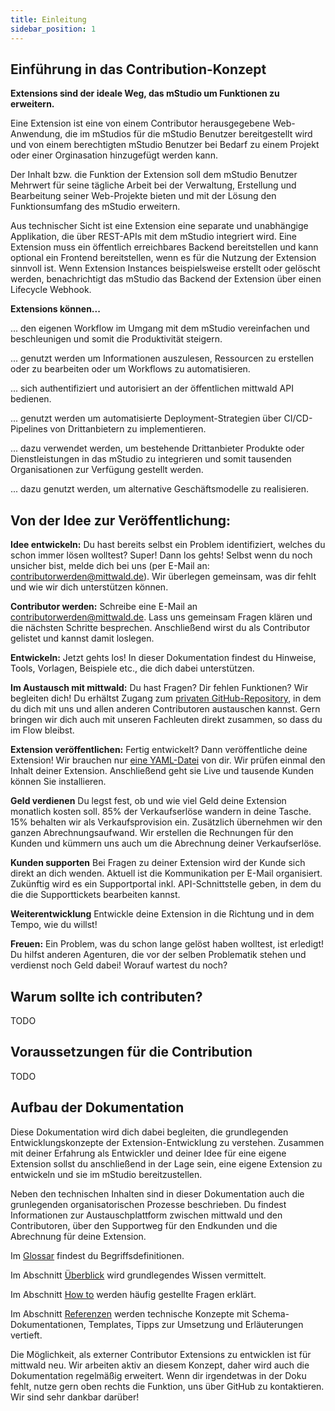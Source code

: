 ```yaml
---
title: Einleitung
sidebar_position: 1
---
```


## Einführung in das Contribution-Konzept

**Extensions sind der ideale Weg, das mStudio um Funktionen zu erweitern.**

Eine Extension ist eine von einem Contributor herausgegebene Web-Anwendung, die im mStudios für die mStudio Benutzer bereitgestellt wird und von einem berechtigten mStudio Benutzer bei Bedarf zu einem Projekt oder einer Orginasation hinzugefügt werden kann.

Der Inhalt bzw. die Funktion der Extension soll dem mStudio Benutzer Mehrwert für seine tägliche Arbeit bei der Verwaltung, Erstellung und Bearbeitung seiner Web-Projekte bieten und mit der Lösung den Funktionsumfang des mStudio erweitern.

Aus technischer Sicht ist eine Extension eine separate und unabhängige Applikation, die über REST-APIs mit dem mStudio integriert wird.
Eine Extension muss ein öffentlich erreichbares Backend bereitstellen und kann optional ein Frontend bereitstellen, wenn es für die Nutzung der Extension sinnvoll ist.
Wenn Extension Instances beispielsweise erstellt oder gelöscht werden, benachrichtigt das mStudio das Backend der Extension über einen Lifecycle Webhook.

**Extensions können...**

... den eigenen Workflow im Umgang mit dem mStudio vereinfachen und beschleunigen und somit die Produktivität steigern.

... genutzt werden um Informationen auszulesen, Ressourcen zu erstellen oder zu bearbeiten oder um Workflows zu automatisieren.

... sich authentifiziert und autorisiert an der öffentlichen mittwald API bedienen.

... genutzt werden um automatisierte Deployment-Strategien über CI/CD-Pipelines von Drittanbietern zu implementieren.

... dazu verwendet werden, um bestehende Drittanbieter Produkte oder Dienstleistungen in das mStudio zu integrieren und somit tausenden Organisationen zur Verfügung gestellt werden.

... dazu genutzt werden, um alternative Geschäftsmodelle zu realisieren.

## Von der Idee zur Veröffentlichung:

**Idee entwickeln:**
Du hast bereits selbst ein Problem identifiziert, welches du schon immer lösen wolltest?
Super! Dann los gehts!
Selbst wenn du noch unsicher bist, melde dich bei uns (per E-Mail an: contributorwerden@mittwald.de).
Wir überlegen gemeinsam, was dir fehlt und wie wir dich unterstützen können.

**Contributor werden:**
Schreibe eine E-Mail an contributorwerden@mittwald.de.
Lass uns gemeinsam Fragen klären und die nächsten Schritte besprechen.
Anschließend wirst du als Contributor gelistet und kannst damit loslegen.

**Entwickeln:**
Jetzt gehts los!
In dieser Dokumentation findest du Hinweise, Tools, Vorlagen, Beispiele etc., die dich dabei unterstützen.

**Im Austausch mit mittwald:**
Du hast Fragen? Dir fehlen Funktionen? Wir begleiten dich!
Du erhältst Zugang zum [privaten GitHub-Repository](https://github.com/mittwald/contributor-support), in dem du dich mit uns und allen anderen Contributoren austauschen kannst. Gern bringen wir dich auch mit unseren Fachleuten direkt zusammen, so dass du im Flow bleibst.

**Extension veröffentlichen:**
Fertig entwickelt? Dann veröffentliche deine Extension!
Wir brauchen nur [eine YAML-Datei](reference/extensions) von dir.
Wir prüfen einmal den Inhalt deiner Extension.
Anschließend geht sie Live und tausende Kunden können Sie installieren.

**Geld verdienen**
Du legst fest, ob und wie viel Geld deine Extension monatlich kosten soll.
85% der Verkaufserlöse wandern in deine Tasche.
15% behalten wir als Verkaufsprovision ein.
Zusätzlich übernehmen wir den ganzen Abrechnungsaufwand.
Wir erstellen die Rechnungen für den Kunden und kümmern uns auch um die Abrechnung deiner Verkaufserlöse.

**Kunden supporten**
Bei Fragen zu deiner Extension wird der Kunde sich direkt an dich wenden.
Aktuell ist die Kommunikation per E-Mail organisiert.
Zukünftig wird es ein Supportportal inkl. API-Schnittstelle geben, in dem du die die Supporttickets bearbeiten kannst.

**Weiterentwicklung**
Entwickle deine Extension in die Richtung und in dem Tempo, wie du willst!

**Freuen:**
Ein Problem, was du schon lange gelöst haben wolltest, ist erledigt!
Du hilfst anderen Agenturen, die vor der selben Problematik stehen und verdienst noch Geld dabei!
Worauf wartest du noch?

## Warum sollte ich contributen?

TODO

## Voraussetzungen für die Contribution

TODO

## Aufbau der Dokumentation

Diese Dokumentation wird dich dabei begleiten, die grundlegenden Entwicklungskonzepte der Extension-Entwicklung zu verstehen.
Zusammen mit deiner Erfahrung als Entwickler und deiner Idee für eine eigene Extension sollst du anschließend in der Lage sein, eine eigene Extension zu entwickeln und sie im mStudio bereitzustellen.

Neben den technischen Inhalten sind in dieser Dokumentation auch die grunlegenden organisatorischen Prozesse beschrieben.
Du findest Informationen zur Austauschplattform zwischen mittwald und den Contributoren, über den Supportweg für den Endkunden und die Abrechnung für deine Extension.

Im [Glossar](glossary) findest du Begriffsdefinitionen.

Im Abschnitt [Überblick](../category/overview) wird grundlegendes Wissen vermittelt.

Im Abschnitt [How to](../category/how-to) werden häufig gestellte Fragen erklärt.

Im Abschnitt [Referenzen](../category/reference) werden technische Konzepte mit Schema-Dokumentationen, Templates, Tipps zur Umsetzung und Erläuterungen vertieft.

Die Möglichkeit, als externer Contributor Extensions zu entwicklen ist für mittwald neu.
Wir arbeiten aktiv an diesem Konzept, daher wird auch die Dokumentation regelmäßig erweitert.
Wenn dir irgendetwas in der Doku fehlt, nutze gern oben rechts die Funktion, uns über GitHub zu kontaktieren.
Wir sind sehr dankbar darüber!
